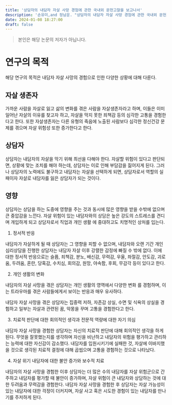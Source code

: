 ```yaml
---
title: '상담자의 내담자 자살 사망 경험에 관한 국내외 문헌고찰을 보고나서'
description: '손유미,and 정남운. "상담자의 내담자 자살 사망 경험에 관한 국내외 문헌고찰."한국심리학회지 건강 28.2 (2023): 239-258.'
date: 2024-01-08 18:27:00
draft: false
---
```


> 본인은 해당 논문의 저자가 아닙니다.

# 연구의 목적

해당 연구의 목적은 내담자 자살 사망의 경험으로 인한 다양한 상황에 대해 다룬다.

## 자살 생존자

가까운 사람을 자살로 잃고 삶의 변화를 겪은 사람을 자살생존자라고 하며,
이들은 이미 일어난 자살의 이유를 찾고자 하고, 자살을 막지 못한 죄책감 등의 심각한 고통을 경험한다고 한다.
또한 자살생존자는 다른 유형의 죽음에 노출된 사람보다 심각한 정신건강 문제를 겪으며 자살 위험성 또한 증가한다고 한다.

## 상담자

상담자는 내담자의 자살을 막기 위해 최선을 다해야 한다. 자살할 위험이 있다고 판단되면,
상황에 맞는 조치를 해야 하는데, 상담자는 이로 인해 부담감을 짊어지게 된다.
그러나 상담자의 노력에도 불구하고 내담자는 자살을 선택하게 되면,
상담자로서 역할의 실패이자 자살로 내담자를 잃은 상담자가 되는 것이다.

## 영향

상담자는 상담을 하는 도중에 영향을 주는 것과 동시에 많은 영향을 받을 수밖에 없으며 큰 중압감을 느낀다.
자살 위험이 있는 내담자와의 상담은 높은 강도의 스트레스를 견디며 개입하게 되고 상담자로서 직업과 개인 생활
에 중대하고도 치명적인 상처를 입는다.

1. 정서적 반응

내담자가 자살하게 될 때 상담자는 그 영향을 피할 수 없으며, 내담자와 오랜 기간 개인 심리상담을 진행한
상담자는 내담자 자살 이후 강렬한 감정에 빠질 수 밖에 없다. 이에 대한 정서적 반응으로는 슬픔, 죄책감, 분노,
배신감, 무력감, 우울, 좌절감, 안도감, 괴로움, 두려움, 혼란, 당혹감, 수치심, 회의감, 원망, 야속함, 후회, 무감각
등이 있다고 한다.

2. 개인 생활의 변화

내담자의 자살 사망을 겪은 상담자는 개인 생활의 영역에서 다양한 변화
를 경험하며, 이는 트라우마를 겪은 사람들에게서 보이는 반응과 매우 유사하다.

내담자 자살 사망을 겪은 상담자는 집중력 저하, 자존감 상실, 수면 및 식욕의 상실을
경험하고 일부는 자살과 관련된 꿈, 악몽을 꾸며 고통을 경험한다고 한다.

3. 치료적 판단에 대한 회의적인 생각과 전문적 역량에 대한 자기 의심

내담자 자살 사망을 경험한 상담자는 자신의 치료적 판단에 대해 회의적인 생각을 하게 된다.
무엇을 잘못했는지를 생각하며 자신을 비난하고 내담자의 위험을 평가하고 관리하는 능력에 대한 자신감이 감소했다.
내담자를 입원시키기에 실패한 것, 자살에 이바지했을 것으로 생각된 치료적 결정에 대해 곱씹으며 고통을 경험하는 것으로 나타났다.

4. 자살 위기 내담자에 대한 불안 증가와 보수적 치료

내담자의 자살 사망을 경험한 이후 상담자는 더 많은 수의 내담자를 자살 위험군으로 간주하고
내담자를 평가할 때 불안이 증가하며, 자살 위험이 큰 내담자와 상담하는 것에 대한 두려움과 무력감을 경험한다.
내담자 자살 사망을 경험한 후 상담자는 자살 가능성이 있는 내담자에 대한 걱정이 더커지며,
자살 사고 혹은 시도한 경험이 있는 내담자를 만나기를 주저하게 된다.